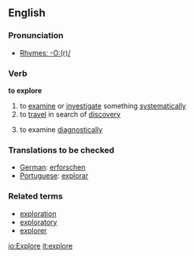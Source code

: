 ==English==
===Pronunciation===
*[[Rhymes:English:-O:(r)/|Rhymes: -O:(r)/]]
===Verb===
'''to explore'''
# to [[examine]] or [[investigate]] something [[systematically]]
# to [[travel]] in search of [[discovery]]
#{{medicine}} to examine [[diagnostically]]

{{checktrans}}
===Translations to be checked===
*[[German]]: [[erforschen]]
*[[Portuguese]]: [[explorar]]

===Related terms===
*[[exploration]]
*[[exploratory]]
*[[explorer]]

[[io:Explore]]
[[it:explore]]